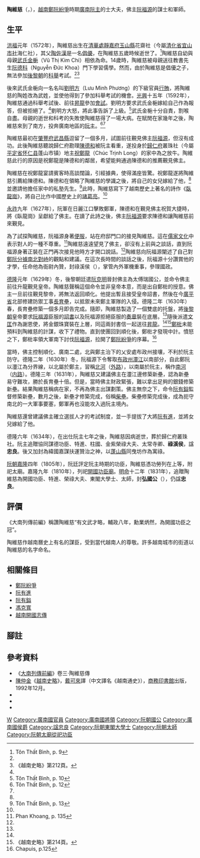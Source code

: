 '''陶維慈'''（{{vie|v='''Đào Duy Từ'''|hn=陶維慈}}，{{bd|1572年||1634年|10月17日|}}），[[越南|越南]][[鄭阮紛爭|鄭阮紛爭]]時期[[阮主|廣南阮主]]的士大夫，佛主[[阮福源|阮福源]]的謀士和軍師。

==生平==
[[洪福|洪福]]元年（1572年），陶維慈出生在[[清華處|清華處]][[靜嘉府|靜嘉府]][[玉山縣|玉山縣]]花齋社（今屬[[清化省|清化省]][[宜山市社|宜山市社]]海仁社），其父[[陶佐漢|陶佐漢]]是一名[[優伶|倡優]]，在陶維慈五歲時候逝世了。<ref name="ttb1">Tôn Thất Bình, p. 9</ref>陶維慈自幼與母親[[武氏金梔|武氏金梔]]（Vũ Thị Kim Chi）相依為命。14歲時，陶維慈被母親送往教書先生[[阮德科|阮德科]]（Nguyễn Đức Khoa）門下學習儒學。然而，由於陶維慈是倡優之子，無法參加[[後黎朝|後黎朝]]的[[科舉|科舉]]考試。<ref name="ttb1"/><ref name="tran211">《越南史略》第212頁。</ref>

後來武氏金梔向一名名叫[[劉明方|劉明方]]（Lưu Minh Phương）的下級官員[[行賄|行賄]]，將陶維慈的陶姓改為武姓，並使他得到了參加科舉考試的機會。[[光興_(越南)|光興]]十五年（1592年），陶維慈通過科舉考試後、前往[[昇龍|昇龍]]參加[[會試|會試]]。劉明方要求武氏金梔嫁給自己作為報答，但被拒絕了。<ref name="ttb2"/>劉明方大怒，將此事告訴了上級。<ref name="ttb2">Tôn Thất Bình, p. 10</ref>武氏金梔十分自責，割喉自盡。母親的逝世和科考的失敗使陶維慈得了一場大病。在賦閒在家幾年之後，陶維慈來到了南方，投奔廣南地區的[[阮主|阮主]]。<ref name="ttb3">Tôn Thất Bình, p. 12</ref><ref name="tran211"/>

陶維慈最初在[[肇豐府|肇豐府]][[武昌縣_(越南)|武昌縣]]逗留了一個多月，試圖前往覲見佛主[[阮福源|阮福源]]，但沒有成功。此後陶維慈聽說歸仁府勘理[[陳德和|陳德和]]被阮主看重，遂投身於[[歸仁府|歸仁府]]叢珠社（今屬[[平定省|平定省]][[怀仁县|怀仁县]]蓬山市镇）地主[[祝鄭龍|祝鄭龍]]（Chúc Trịnh Long）的家中為之放牛。陶維慈此行的原因是祝鄭龍是陳德和的鄰居，希望能夠通過陳德和的推薦覲見佛主。

陶維慈在祝鄭龍宴請賓客時高談闊論，引經據典，使得滿座皆驚。祝鄭龍遂將陶維慈引薦給陳德和。陳德和在領略了陶維慈的學識之後，將自己的女兒嫁給了他，<ref name="tran211"/>並邀請他擔任家中的私塾先生。<ref name="ttb4">Tôn Thất Bình, p. 13</ref>此時，陶維慈寫下了越南歷史上著名的詩作《[[臥龍崗|臥龍崗]]》，將自己比作中國歷史上的[[諸葛亮|諸葛亮]]。<ref name="ttb4"/>

[[永祚_(越南)|永祚]]九年（1627年），阮軍在日麗江口擊敗鄭軍，陳德和在覲見佛主祝賀大捷時，將《臥龍崗》呈獻給了佛主。在讀了此詩之後，佛主[[阮福源|阮福源]]要求陳德和讓陶維慈前來覲見。

為了試探陶維慈，阮福源身著[[便服|便服]]，站在府邸門口的接見陶維慈。這在[[儒家文化|儒家文化]]中表示對人的一種不尊重。<ref name="pk1">Phan Khoang, p. 135</ref>陶維慈遠遠望見了佛主，卻沒有上前與之談話，直到阮福源身著正裝在正門再次接見他時方才開口說話。<ref name="pk1"/>陶維慈向阮福源闡述了自己對[[鄭阮紛爭|鄭阮分據南北對峙]]的觀點和建議。在這次長時間的談話之後，阮福源十分讚賞他的才學，任命他為衙尉內贊，封祿溪侯（{{vie|v='''Lộc Khê hầu'''|hn=祿溪侯}}），掌管內外軍機重事，參理國政。

[[德隆|德隆]]元年（1629年）冬，後黎朝廷遣[[阮克明|阮克明]]晉封佛主為太傅瑞國公，並命令佛主前往升龍覲見皇帝。陶維慈聲稱這個命令並非皇帝本意，而是出自鄭梉的授意。佛主一旦前往覲見黎帝，將無法返回順化。他提出暫且接受皇帝詔書，然後在今[[廣平省|廣平省]]北部修建防禦工事[[長育壘|長育壘]]，以抵禦未來鄭主軍隊的入侵。德隆二年（1630年）春，長育壘修築一個多月即告完成。隨即，陶維慈製造了一個雙底的托盤，將[[後黎朝|後黎朝]]皇帝要求[[阮福源|阮福源]]臣服的[[詔書|詔書]]以及阮福源拒絕臣服的[[奏章|奏章]]裝在底層。<ref name="a"/>隨後派遣[[文匡|文匡]]作為謝恩使，將金銀珠寶裝在上層，同這兩封書信一起送往[[昇龍|昇龍]]。<ref name="a"/><ref name="tran213">《越南史略》第214頁。</ref>[[鄭梉|鄭梉]]未能預料到陶維慈的計謀，收下了禮物。直到使團回到順化後，鄭梉才發現中計。憤怒之下，鄭梉率領大軍南下討伐[[阮福源|阮福源]]，拉開了[[鄭阮紛爭|鄭阮紛爭]]的序幕。<ref name="a">Chapuis, p.125</ref>

當時，佛主控制順化、廣南二處，北與鄭主治下的乂安處布政州接壤，不利於阮主防守。德隆二年（1630年）冬，阮福源下令奪取[[布政州|布政州]][[𤅷江|𤅷江]]以南部分，自此鄭阮以𤅷江為分界線，以北屬於鄭主，習稱[[外路|北河]]（[[外路|外路]]），以南屬於阮主，稱作[[内路|南河]]（[[内路|内路]]）。德隆三年（1631年），陶維慈又建議佛主在𤅷江邊修築新壘，認為新壘易守難攻，勝於長育壘十倍。但是，當時佛主財政緊張，難以拿出足夠的銀錢修築新壘。結果陶維慈稱病在家，不再為佛主出謀劃策。佛主無奈之下，命令[[阮有鎰|阮有鎰]]監督修築新壘，數月之後，新壘才修築完成，俗稱[[柴壘|柴壘]]。柴壘修築完成後，成為扼守南北的一大軍事要塞，鄭軍再也沒能攻入過阮主境內。

陶維慈還曾建議佛主確立選拔人才的考試制度，並一手提拔了大將[[阮有進|阮有進]]，並將女兒嫁給了他。

德隆六年（1634年），在出仕阮主七年之後，陶維慈因病逝世，葬於歸仁府叢珠社。阮主追贈協同謀德功臣、特進、柱國、金紫榮祿大夫、太常寺卿、'''祿溪侯'''，諡'''忠良'''。後又加封為緯國嘉謀扶運贊治之神，以[[蓬山縣|蓬山縣]]同曳坊作為寓祿。

[[阮朝|阮朝]][[嘉隆|嘉隆]]四年（1805年），阮廷評定阮主時期的功臣，陶維慈憑功勞列在上等，附祀太廟。嘉隆九年（1810年），列祀[[開國功臣廟|開國功臣廟]]。[[明命|明命]]十二年（1831年），追贈陶維慈為開國功臣、特進、榮祿大夫、東閣大學士、太師，封'''弘國公'''（{{vie|v='''Hoằng Quốc Công'''|hn=弘國公}}），仍諡'''忠良'''。

==評價==
《大南列傳前編》稱讚陶維慈“有文武才略，輔政八年，勳業炳然，為開國功臣之冠”。

陶維慈作越南曆史上有名的謀臣，受到當代越南人的尊敬。許多越南城市的街道以陶維慈的名字命名。

==相關條目==
*[[鄭阮紛爭|鄭阮紛爭]]
*[[阮有進|阮有進]]
*[[阮有鎰|阮有鎰]]
*[[馮克寬|馮克寬]]
*[[越南開國志傳|越南開國志傳]]

==腳註==
{{reflist}}

==參考資料==
* 《[[大南實錄|大南列傳前編]]》卷三·陶維慈傳
* [[陳仲金|陳仲金]]《[[越南史略|越南史略]]》，[[戴可來|戴可來]]譯（中文譯名《越南通史》），[[商務印書館|商務印書館]]出版，1992年12月。
* {{cite book|author=尊室平|year=2001|title=12 danh tướng triều Nguyễn [阮朝12名臣]|publisher=順化出版社|place=越南}}
* {{cite book|author=潘珖|year=2001|title=Việt sử xứ Đàng Trong [内路越史]|publisher=文學出版社|place=河內}}
* {{citation|first=Oscar|last=Chapuis|title=A history of Vietnam: from Hong Bang to Tự Đức|url=http://books.google.com/books?id=Jskyi00bspcC&lpg=PA85&dq=%22tran%20anh%20tong%22&as_brr=3&hl=fr&pg=PA85#v=onepage&q=%22tran%20anh%20tong%22&f=false|year=1995|publisher=Greenwood Publishing Group|isbn=0-313-29622-7}}

[[Category:陶姓|W]]
[[Category:廣南國官員|Category:廣南國官員]]
[[Category:廣南國將領|Category:廣南國將領]]
[[Category:阮朝國公|Category:阮朝國公]]
[[Category:廣南國侯爵|Category:廣南國侯爵]]
[[Category:諡忠良|Category:諡忠良]]
[[Category:阮朝東閣大學士|Category:阮朝東閣大學士]]
[[Category:阮朝太師|Category:阮朝太師]]
[[Category:阮朝太廟從祀功臣|Category:阮朝太廟從祀功臣]]